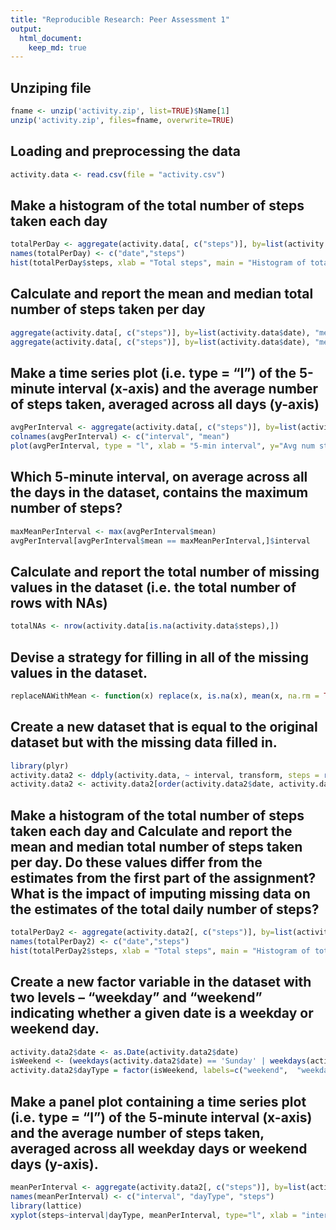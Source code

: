 ```yaml
---
title: "Reproducible Research: Peer Assessment 1"
output: 
  html_document:
    keep_md: true
---
```

## Unziping file
```r
fname <- unzip('activity.zip', list=TRUE)$Name[1]
unzip('activity.zip', files=fname, overwrite=TRUE)
```

## Loading and preprocessing the data

```r
activity.data <- read.csv(file = "activity.csv")
```


## Make a histogram of the total number of steps taken each day

```r
totalPerDay <- aggregate(activity.data[, c("steps")], by=list(activity.data$date), "sum")
names(totalPerDay) <- c("date","steps")
hist(totalPerDay$steps, xlab = "Total steps", main = "Histogram of total steps")
```


## Calculate and report the mean and median total number of steps taken per day

```r
aggregate(activity.data[, c("steps")], by=list(activity.data$date), "mean")
aggregate(activity.data[, c("steps")], by=list(activity.data$date), "median")
```


## Make a time series plot (i.e. type = "l") of the 5-minute interval (x-axis) and the average number of steps taken, averaged across all days (y-axis)

```r
avgPerInterval <- aggregate(activity.data[, c("steps")], by=list(activity.data$interval), "mean", na.rm=TRUE, na.action= NULL)
colnames(avgPerInterval) <- c("interval", "mean")
plot(avgPerInterval, type = "l", xlab = "5-min interval", y="Avg num steps", main = "Avg num steps per 5-min interval")
```


## Which 5-minute interval, on average across all the days in the dataset, contains the maximum number of steps?

```r
maxMeanPerInterval <- max(avgPerInterval$mean)
avgPerInterval[avgPerInterval$mean == maxMeanPerInterval,]$interval
```


## Calculate and report the total number of missing values in the dataset (i.e. the total number of rows with NAs)

```r
totalNAs <- nrow(activity.data[is.na(activity.data$steps),])
```


## Devise a strategy for filling in all of the missing values in the dataset. 

```r
replaceNAWithMean <- function(x) replace(x, is.na(x), mean(x, na.rm = TRUE))
```


## Create a new dataset that is equal to the original dataset but with the missing data filled in.

```r
library(plyr)
activity.data2 <- ddply(activity.data, ~ interval, transform, steps = replaceNAWithMean(steps))
activity.data2 <- activity.data2[order(activity.data2$date, activity.data2$interval), ]
```


## Make a histogram of the total number of steps taken each day and Calculate and report the mean and median total number of steps taken per day. Do these values differ from the estimates from the first part of the assignment? What is the impact of imputing missing data on the estimates of the total daily number of steps?

```r
totalPerDay2 <- aggregate(activity.data2[, c("steps")], by=list(activity.data2$date), "sum")
names(totalPerDay2) <- c("date","steps")
hist(totalPerDay2$steps, xlab = "Total steps", main = "Histogram of total steps")
```


## Create a new factor variable in the dataset with two levels – “weekday” and “weekend” indicating whether a given date is a weekday or weekend day.

```r
activity.data2$date <- as.Date(activity.data2$date)
isWeekend <- (weekdays(activity.data2$date) == 'Sunday' | weekdays(activity.data2$date) == 'Saturday')
activity.data2$dayType = factor(isWeekend, labels=c("weekend",  "weekday"))
```


## Make a panel plot containing a time series plot (i.e. type = "l") of the 5-minute interval (x-axis) and the average number of steps taken, averaged across all weekday days or weekend days (y-axis).

```r
meanPerInterval <- aggregate(activity.data2[, c("steps")], by=list(activity.data2$interval, activity.data2$dayType), "mean")
names(meanPerInterval) <- c("interval", "dayType", "steps")
library(lattice)
xyplot(steps~interval|dayType, meanPerInterval, type="l", xlab = "interval", ylab = "Number of steps", layout=(c(1,2)))
```
